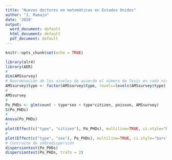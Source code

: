 ```yaml
---
title: "Nuevos doctores en matemáticas en Estados Unidos"
author: "J. Ramajo"
date: '2020'
output:
  word_document: default
  html_document: default
  pdf_document: default
---
```


```r
knitr::opts_chunk$set(echo = TRUE)
```

```r
library(alr4)
library(AER)
#
dim(AMSsurvey)
# Reordenación de los niveles de acuerdo el número de Tesis en cada nivel
AMSsurvey$type <- factor(AMSsurvey$type, levels=levels(AMSsurvey$type)[order(xtabs(count ~ type, AMSsurvey))])
#
AMSsurvey
#
Po_PHDs <- glm(count ~ type*sex + type*citizen, poisson, AMSsurvey)
S(Po_PHDs)
#
Anova(Po_PHDs)
#
plot(Effect(c("type", "citizen"), Po_PHDs), multiline=TRUE, ci.style="bars", main="", xlab="Tipo de programa de doctorado", ylab="Número de nuevos Doctores", rescale.axis=FALSE, grid=TRUE)
#
plot(Effect(c("type", "sex"), Po_PHDs), multiline=TRUE, ci.style="bars", main="", xlab="Tipo de programa de doctorado", ylab="Número de nuevos Doctores", rescale.axis=FALSE, grid=TRUE)
# Contraste de sobredispersión
dispersiontest(Po_PHDs)
dispersiontest(Po_PHDs, trafo = 2)
```
